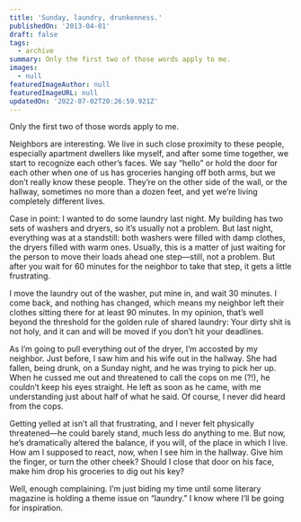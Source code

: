 ```yaml
---
title: 'Sunday, laundry, drunkenness.'
publishedOn: '2013-04-01'
draft: false
tags:
  - archive
summary: Only the first two of those words apply to me.
images:
  - null
featuredImageAuthor: null
featuredImageURL: null
updatedOn: '2022-07-02T20:26:59.921Z'
---
```


Only the first two of those words apply to me.

Neighbors are interesting. We live in such close proximity to these people, especially apartment dwellers like myself, and after some time together, we start to recognize each other’s faces. We say “hello” or hold the door for each other when one of us has groceries hanging off both arms, but we don’t really know these people. They’re on the other side of the wall, or the hallway, sometimes no more than a dozen feet, and yet we’re living completely different lives.

Case in point: I wanted to do some laundry last night. My building has two sets of washers and dryers, so it’s usually not a problem. But last night, everything was at a standstill: both washers were filled with damp clothes, the dryers filled with warm ones. Usually, this is a matter of just waiting for the person to move their loads ahead one step—still, not a problem. But after you wait for 60 minutes for the neighbor to take that step, it gets a little frustrating.

I move the laundry out of the washer, put mine in, and wait 30 minutes. I come back, and nothing has changed, which means my neighbor left their clothes sitting there for at least 90 minutes. In my opinion, that’s well beyond the threshold for the golden rule of shared laundry: Your dirty shit is not holy, and it can and will be moved if you don’t hit your deadlines.

As I’m going to pull everything out of the dryer, I’m accosted by my neighbor. Just before, I saw him and his wife out in the hallway. She had fallen, being drunk, on a Sunday night, and he was trying to pick her up. When he cussed me out and threatened to call the cops on me (?!), he couldn’t keep his eyes straight. He left as soon as he came, with me understanding just about half of what he said. Of course, I never did heard from the cops.

Getting yelled at isn’t all that frustrating, and I never felt physically threatened—he could barely stand, much less do anything to me. But now, he’s dramatically altered the balance, if you will, of the place in which I live. How am I supposed to react, now, when I see him in the hallway. Give him the finger, or turn the other cheek? Should I close that door on his face, make him drop his groceries to dig out his key?

Well, enough complaining. I’m just biding my time until some literary magazine is holding a theme issue on “laundry.” I know where I’ll be going for inspiration.
